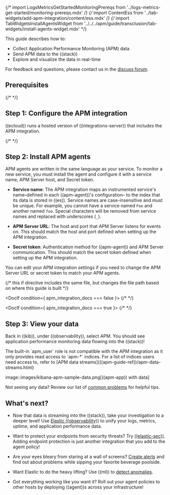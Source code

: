 
{/* import LogsMetricsGetStartedMonitoringPrereqs from '../logs-metrics-get-started/monitoring-prereqs.mdx' */}
{/* import ContentEss from '../tab-widgets/add-apm-integration/content/ess.mdx' */}
{/* import TabWidgetsInstallAgentsWidget from '../../../apm/guide/transclusion/tab-widgets/install-agents-widget.mdx' */}

This guide describes how to:

* Collect Application Performance Monitoring (APM) data
* Send APM data to the ((stack))
* Explore and visualize the data in real-time

For feedback and questions, please contact us in the [discuss forum](((forum))).

<div id="traces-prereqs"></div>

## Prerequisites

{/* <LogsMetricsGetStartedMonitoringPrereqs /> */}

<div id="add-apm-integration"></div>

## Step 1: Configure the APM integration

((ecloud)) runs a hosted version of ((integrations-server)) that includes the APM integration.

{/* <ContentEss /> */}

<div id="add-apm-integration-agents"></div>

## Step 2: Install APM agents

APM agents are written in the same language as your service.
To monitor a new service, you must install the agent and configure it with a service name,
APM Server host, and Secret token.

* **Service name**: The APM integration maps an instrumented service's name–defined in each ((apm-agent))'s configuration–
    to the index that its data is stored in ((es)).
    Service names are case-insensitive and must be unique.
    For example, you cannot have a service named `Foo` and another named `foo`.
    Special characters will be removed from service names and replaced with underscores (`_`).

* **APM Server URL**: The host and port that APM Server listens for events on.
    This should match the host and port defined when setting up the APM integration.

* **Secret token**: Authentication method for ((apm-agent)) and APM Server communication.
    This should match the secret token defined when setting up the APM integration.

<DocCallOut title="Tip">
You can edit your APM integration settings if you need to change the APM Server URL
or secret token to match your APM agents.
</DocCallOut>

{/* this if directive includes the same file, but changes the file path based on where this guide is built */}


<DocIf condition={ apm_integration_docs === false }>
{/* <TabWidgetsInstallAgentsWidget /> */}
</DocIf>

<DocIf condition={ apm_integration_docs === true }>
{/* <TabWidgetsInstallAgentsWidget /> */}
</DocIf>

<div id="view-apm-integration-data"></div>

## Step 3: View your data

Back in ((kib)), under ((observability)), select APM.
You should see application performance monitoring data flowing into the ((stack))!

<DocCallOut title="Note">
The built-in `apm_user` role is not compatible with the APM integration
as it only provides read access to `apm-*` indices.
For a list of indices users need access to, refer to
[APM data streams](((apm-guide-ref))/apm-data-streams.html)
</DocCallOut>

image::images/kibana-apm-sample-data.png[((apm-app)) with data]

Not seeing any data? Review our list of [common problems](((apm-guide-ref))/common-problems.html) for helpful tips.

## What's next?

* Now that data is streaming into the ((stack)), take your investigation to a
    deeper level! Use [Elastic ((observability))](https://www.elastic.co/observability)
    to unify your logs, metrics, uptime, and application performance data.

* Want to protect your endpoints from security threats? Try
    [((elastic-sec))](https://www.elastic.co/security). Adding endpoint protection is
    just another integration that you add to the agent policy!

* Are your eyes bleary from staring at a wall of screens?
    [Create alerts](((observability-guide))/create-alerts.html) and find out about
    problems while sipping your favorite beverage poolside.

* Want Elastic to do the heavy lifting? Use ((ml)) to
    [detect anomalies](((observability-guide))/inspect-log-anomalies.html).

* Got everything working like you want it? Roll out your agent policies to
    other hosts by deploying ((agent))s across your infrastructure!

